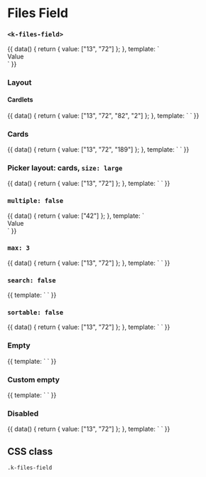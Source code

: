 
<Meta
  title="UI | Form / Field / Files Field"
  component={FilesField}
  decorators={[Padding]}
/>

# Files Field
### `<k-files-field>`

<Preview>
  <Story name="List">
    {{
      data() {
        return {
          value: ["13", "72"]
        };
      },
      template: `
        <div>
          <k-files-field
            v-model="value"
            label="Files"
          />
          <k-headline class="mt-8 mb-3">Value</k-headline>
          <k-code-block :code="value" />
        </div>
      `
    }}
  </Story>
</Preview>

<Props of={FilesField} />

### Layout
#### Cardlets
<Preview>
  <Story name="Cardlets">
    {{
      data() {
        return {
          value: ["13", "72", "82", "2"]
        };
      },
      template: `
        <k-files-field
          v-model="value"
          label="Files"
          layout="cardlets"
        />
      `
    }}
  </Story>
</Preview>

### Cards
<Preview>
  <Story name="Cards">
    {{
      data() {
        return {
          value: ["13", "72", "189"]
        };
      },
      template: `
        <k-files-field
          v-model="value"
          label="Files"
          layout="cards"
        />
      `
    }}
  </Story>
</Preview>

### Picker layout: cards, `size: large`
<Preview>
  <Story name="Picker layout">
    {{
      data() {
        return {
          value: ["13", "72"]
        };
      },
      template: `
        <k-files-field
          v-model="value"
          label="Files"
          :picker="{
            layout: 'cards',
            size: 'large',
            image: { cover: true }
          }"
        />
      `
    }}
  </Story>
</Preview>

### `multiple: false`
<Preview>
  <Story name="Single value">
    {{
      data() {
        return {
          value: ["42"]
        };
      },
      template: `
        <div>
          <k-files-field
            v-model="value"
            :multiple="false"
            label="Picker"
            help="Only one items allowed"
          />
          <k-headline class="mt-8 mb-3">Value</k-headline>
          <k-code-block :code="value" />
        </div>
      `
    }}
  </Story>
</Preview>

### `max: 3`
<Preview>
  <Story name="Max">
    {{
      data() {
        return {
          value: ["13", "72"]
        };
      },
      template: `
        <k-files-field
          :value="value"
          :max="3"
          label="Picker"
          help="Maximum 3 items allowed"
        />
      `
    }}
  </Story>
</Preview>

### `search: false`
<Preview>
  <Story name="No search">
    {{
      template: `
        <k-files-field
          :search="false"
          label="Picker"
        />
      `
    }}
  </Story>
</Preview>

### `sortable: false`
<Preview>
  <Story name="Not sortable">
    {{
      data() {
        return {
          value: ["13", "72"]
        };
      },
      template: `
        <k-files-field
          v-model="value"
          :sortable="false"
          label="Picker"
        />
      `
    }}
  </Story>
</Preview>

### Empty
<Preview>
  <Story name="Empty">
    {{
      template: `
        <k-files-field label="Files" />
      `
    }}
  </Story>
</Preview>

### Custom empty
<Preview>
  <Story name="Custom empty">
    {{
      template: `
        <k-files-field
          :empty="{ text: 'Add your favorite photos', icon: 'heart' }"
          label="Picker"
        />
      `
    }}
  </Story>
</Preview>

### Disabled
<Preview>
  <Story name="Disabled">
    {{
      data() {
        return {
          value: ["13", "72"]
        };
      },
      template: `
        <k-files-field
          :value="value"
          :disabled="true"
          label="Picker"
        />
      `
    }}
  </Story>
</Preview>

## CSS class

`.k-files-field`
